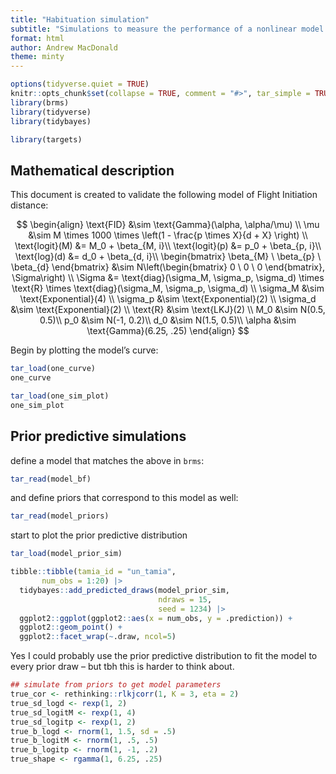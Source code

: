 ```yaml
---
title: "Habituation simulation"
subtitle: "Simulations to measure the performance of a nonlinear model of habituation"
format: html
author: Andrew MacDonald
theme: minty
---
```


```r
options(tidyverse.quiet = TRUE)
knitr::opts_chunk$set(collapse = TRUE, comment = "#>", tar_simple = TRUE)
library(brms)
library(tidyverse)
library(tidybayes)
```

```r
library(targets)
```

## Mathematical description

This document is created to validate the following model of Flight Initiation distance:

$$
\begin{align}
\text{FID} &\sim \text{Gamma}(\alpha, \alpha/\mu) \\
\mu &\sim M \times 1000 \times \left(1 - \frac{p \times X}{d + X} \right) \\
\text{logit}(M) &= M_0 + \beta_{M, i}\\
\text{logit}(p) &= p_0 + \beta_{p, i}\\
\text{log}(d)   &= d_0 + \beta_{d, i}\\
\begin{bmatrix}  \beta_{M} \  \beta_{p} \  \beta_{d} \end{bmatrix} &\sim N\left(\begin{bmatrix} 0 \ 0 \ 0 \end{bmatrix}, \Sigma\right) \\
\Sigma &= \text{diag}(\sigma_M, \sigma_p, \sigma_d) \times \text{R} \times \text{diag}(\sigma_M, \sigma_p, \sigma_d) \\
\sigma_M &\sim \text{Exponential}(4) \\
\sigma_p &\sim \text{Exponential}(2) \\
\sigma_d &\sim \text{Exponential}(2) \\
\text{R} &\sim \text{LKJ}(2) \\
M_0 &\sim N(0.5, 0.5)\\
p_0 &\sim N(-1, 0.2)\\
d_0 &\sim N(1.5, 0.5)\\
\alpha &\sim \text{Gamma}(6.25, .25)
\end{align}
$$


Begin by plotting the model's curve:

```r
tar_load(one_curve)
one_curve
```

```r
tar_load(one_sim_plot)
one_sim_plot
```


## Prior predictive simulations

define a model that matches the above in `brms`:

```r
tar_read(model_bf)
```

and define priors that correspond to this model as well:

```r
tar_read(model_priors)
```

start to plot the prior predictive distribution

```r
tar_load(model_prior_sim)

tibble::tibble(tamia_id = "un_tamia",
       num_obs = 1:20) |> 
  tidybayes::add_predicted_draws(model_prior_sim,
                                 ndraws = 15,
                                 seed = 1234) |> 
  ggplot2::ggplot(ggplot2::aes(x = num_obs, y = .prediction)) + 
  ggplot2::geom_point() + 
  ggplot2::facet_wrap(~.draw, ncol=5)
```




Yes I could probably use the prior predictive distribution to fit the model to every prior draw -- but tbh this is harder to think about.

```r
## simulate from priors to get model parameters
true_cor <- rethinking::rlkjcorr(1, K = 3, eta = 2)
true_sd_logd <- rexp(1, 2)
true_sd_logitM <- rexp(1, 4)
true_sd_logitp <- rexp(1, 2)
true_b_logd <- rnorm(1, 1.5, sd = .5)
true_b_logitM <- rnorm(1, .5, .5)
true_b_logitp <- rnorm(1, -1, .2)
true_shape <- rgamma(1, 6.25, .25)

```



